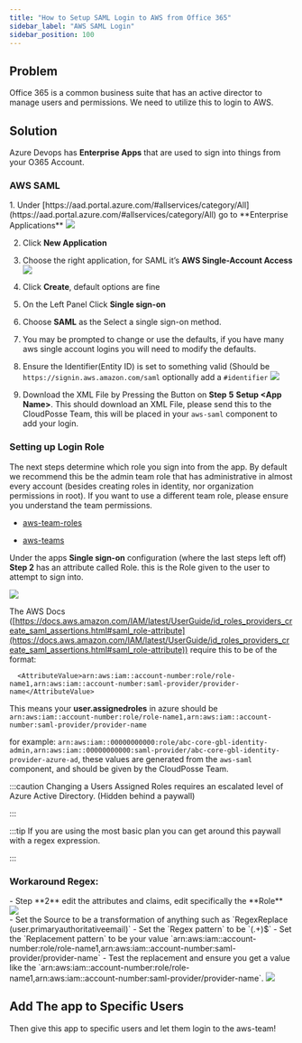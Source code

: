```yaml
---
title: "How to Setup SAML Login to AWS from Office 365"
sidebar_label: "AWS SAML Login"
sidebar_position: 100
---
```


## Problem
Office 365 is a common business suite that has an active director to manage users and permissions. We need to utilize this to login to AWS.

## Solution
Azure Devops has **Enterprise Apps** that are used to sign into things from your O365 Account.

### AWS SAML

<Steps>
  1. Under [https://aad.portal.azure.com/#allservices/category/All](https://aad.portal.azure.com/#allservices/category/All)  go to **Enterprise Applications** <img src="/assets/refarch/screen-shot-2023-01-13-at-8.33.13-am.png" /><br/>

  2. Click **New Application**

  3. Choose the right application, for SAML it’s **AWS Single-Account Access** <img src="/assets/refarch/screen-shot-2023-01-13-at-8.36.16-am.png" /><br/>

  4. Click **Create**, default options are fine

  5. On the Left Panel Click **Single sign-on**

  6. Choose **SAML** as the Select a single sign-on method.

  7. You may be prompted to change or use the defaults, if you have many aws single account logins you will need to modify the defaults.

  8. Ensure the Identifier(Entity ID) is set to something valid (Should be `https://signin.aws.amazon.com/saml` optionally add a `#identifier` <img src="/assets/refarch/screen-shot-2023-01-18-at-11.05.51-am.png" /><br/>

  9. Download the XML File by Pressing the Button on **Step** **5** **Setup &lt;App Name&gt;**. This should download an XML File, please send this to the CloudPosse Team, this will be placed in your `aws-saml` component to add your login.
</Steps>

### Setting up Login Role

The next steps determine which role you sign into from the app. By default we recommend this be the admin team role that has administrative in almost every account (besides creating roles in identity, nor organization permissions in root). If you want to use a different team role, please ensure you understand the team permissions.

- [aws-team-roles](/components/library/aws/aws-team-roles/)

- [aws-teams](/components/library/aws/aws-teams/)

Under the apps **Single sign-on** configuration (where the last steps left off) **Step 2** has an attribute called Role. this is the Role given to the user to attempt to sign into.

<img src="/assets/refarch/screen-shot-2023-01-18-at-11.14.05-am.png" /><br/>

  The AWS Docs ([https://docs.aws.amazon.com/IAM/latest/UserGuide/id_roles_providers_create_saml_assertions.html#saml_role-attribute](https://docs.aws.amazon.com/IAM/latest/UserGuide/id_roles_providers_create_saml_assertions.html#saml_role-attribute)) require this to be of the format:

```
  <AttributeValue>arn:aws:iam::account-number:role/role-name1,arn:aws:iam::account-number:saml-provider/provider-name</AttributeValue>
```

This means your **user.assignedroles** in azure should be `arn:aws:iam::account-number:role/role-name1,arn:aws:iam::account-number:saml-provider/provider-name`

for example: `arn:aws:iam::00000000000:role/abc-core-gbl-identity-admin,arn:aws:iam::00000000000:saml-provider/abc-core-gbl-identity-provider-azure-ad`,  these values are generated from the `aws-saml` component, and should be given by the CloudPosse Team.

:::caution
Changing a Users Assigned Roles requires an escalated level of Azure Active Directory. (Hidden behind a paywall)

:::

:::tip
If you are using the most basic plan you can get around this paywall with a regex expression.

:::

### Workaround Regex:

<Steps>
  - Step **2** edit the attributes and claims, edit specifically the **Role** <img src="/assets/refarch/screen-shot-2023-01-18-at-11.23.24-am.png" /><br/>
  - Set the Source to be a transformation of anything such as `RegexReplace (user.primaryauthoritativeemail)`
  - Set the `Regex pattern` to be `(.+)$`
  - Set the `Replacement pattern` to be your value `arn:aws:iam::account-number:role/role-name1,arn:aws:iam::account-number:saml-provider/provider-name`
  - Test the replacement and ensure you get a value like the `arn:aws:iam::account-number:role/role-name1,arn:aws:iam::account-number:saml-provider/provider-name`. <img src="/assets/refarch/screen-shot-2023-01-18-at-11.25.37-am.png" /><br/>
</Steps>

## Add The app to Specific Users

Then give this app to specific users and let them login to the aws-team!


